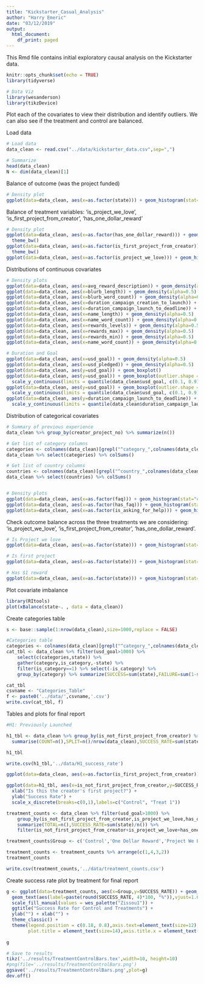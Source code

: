 ```yaml
---
title: "Kickstarter_Casual_Analysis"
author: "Harry Emeric"
date: "03/12/2019"
output:
  html_document:
    df_print: paged
---
```


This Rmd file contains initial exploratory causal analysis on the Kickstarter data. 

```r
knitr::opts_chunk$set(echo = TRUE)
library(tidyverse)

# Data Viz
library(wesanderson)
library(tikzDevice)
```

Plot each of the covariates to view their distribution and identify outliers. We can also see if the treatment
and control are balanced.

Load data

```r
# Load data
data_clean <- read.csv("../data/kickstarter_data.csv",sep=",")

# Summarize
head(data_clean)
N <- dim(data_clean)[1]

```

Balance of outcome (was the project funded)

```r
# Density plot
ggplot(data=data_clean, aes(x=as.factor(state))) + geom_histogram(stat="count")  + theme_bw()
```

Balance of treatment variables: 'is_project_we_love',  'is_first_project_from_creator', 'has_one_dollar_reward'

```r
# Density plot
ggplot(data=data_clean, aes(x=as.factor(has_one_dollar_reward))) + geom_histogram(stat="count")  + 
  theme_bw()
ggplot(data=data_clean, aes(x=as.factor(is_first_project_from_creator))) + geom_histogram(stat="count")  + 
  theme_bw()
ggplot(data=data_clean, aes(x=as.factor(is_project_we_love))) + geom_histogram(stat="count")  + theme_bw()
```

Distributions of continuous covariates

```r
# Density plots
ggplot(data=data_clean, aes(x=avg_reward_description)) + geom_density(alpha=0.5)
ggplot(data=data_clean, aes(x=blurb_length)) + geom_density(alpha=0.5)
ggplot(data=data_clean, aes(x=blurb_word_count)) + geom_density(alpha=0.5)
ggplot(data=data_clean, aes(x=duration_campaign_creation_to_launch)) + geom_density(alpha=0.5) #Outliers be here
ggplot(data=data_clean, aes(x=duration_campaign_launch_to_deadline)) + geom_density(alpha=0.5)
ggplot(data=data_clean, aes(x=name_length)) + geom_density(alpha=0.5)
ggplot(data=data_clean, aes(x=name_word_count)) + geom_density(alpha=0.5)
ggplot(data=data_clean, aes(x=rewards_levels)) + geom_density(alpha=0.5)
ggplot(data=data_clean, aes(x=rewards_max)) + geom_density(alpha=0.5)
ggplot(data=data_clean, aes(x=rewards_min)) + geom_density(alpha=0.5)
ggplot(data=data_clean, aes(x=name_word_count)) + geom_density(alpha=0.5)

# Duration and Goal
ggplot(data=data_clean, aes(x=usd_goal)) + geom_density(alpha=0.5)
ggplot(data=data_clean, aes(x=usd_pledged)) + geom_density(alpha=0.5)
ggplot(data=data_clean, aes(y=usd_goal)) + geom_boxplot()
ggplot(data=data_clean, aes(y=usd_goal)) + geom_boxplot(outlier.shape = NA) +
  scale_y_continuous(limits = quantile(data_clean$usd_goal, c(0.1, 0.9)))
ggplot(data=data_clean, aes(y=usd_goal)) + geom_boxplot(outlier.shape = NA) +
  scale_y_continuous(limits = quantile(data_clean$usd_goal, c(0.1, 0.9))) + facet_grid(.~state)
ggplot(data=data_clean, aes(y=duration_campaign_launch_to_deadline)) + geom_boxplot(outlier.shape = NA) +
  scale_y_continuous(limits = quantile(data_clean$duration_campaign_launch_to_deadline, c(0.1, 0.9))) + facet_grid(.~state)

```

Distribution of categorical covariates

```r
# Summary of previous experience
data_clean %>% group_by(creator_project_no) %>% summarize(n())

# Get list of category columns
categories <- colnames(data_clean)[grepl("^category_",colnames(data_clean))]
data_clean %>% select(categories) %>% colSums()

# Get list of country columns
countries <- colnames(data_clean)[grepl("^country_",colnames(data_clean))]
data_clean %>% select(countries) %>% colSums()


# Density plots
ggplot(data=data_clean, aes(x=as.factor(faq))) + geom_histogram(stat="count")  + theme_bw()
ggplot(data=data_clean, aes(x=as.factor(has_faq))) + geom_histogram(stat="count")  + theme_bw()
ggplot(data=data_clean, aes(x=as.factor(is_asking_for_help))) + geom_histogram(stat="count")  + theme_bw()
```

Check outcome balance across the three treatments we are considering: 'is_project_we_love', 
'is_first_project_from_creator', 'has_one_dollar_reward'.

```r
# Is Project we love
ggplot(data=data_clean, aes(x=as.factor(state))) + geom_histogram(stat="count")  + theme_bw() + facet_grid(.~is_project_we_love)

# Is first project
ggplot(data=data_clean, aes(x=as.factor(state))) + geom_histogram(stat="count")  + theme_bw() + facet_grid(.~is_first_project_from_creator)

# Has $1 reward
ggplot(data=data_clean, aes(x=as.factor(state))) + geom_histogram(stat="count")  + theme_bw() + facet_grid(.~has_one_dollar_reward)

```

Plot covariate imbalance

```r
library(RItools)
plot(xBalance(state~. , data = data_clean))

```


Create categories table

```r
s <- base::sample(1:nrow(data_clean),size=1000,replace = FALSE)

#Categories table
categories <- colnames(data_clean)[grepl("^category_",colnames(data_clean))]
cat_tbl <- data_clean %>% filter(usd_goal>1000) %>% 
    select(c(categories,state)) %>% 
    gather(category,is_category,-state) %>% 
    filter(is_category==1) %>% select(-is_category) %>%
    group_by(category) %>% summarize(SUCCESS=sum(state),FAILURE=sum(1-state),TOTAL=n())

cat_tbl
csvname <- "Categories_Table"
f <- paste0('../data/',csvname,'.csv')
write.csv(cat_tbl, f)
```

Tables and plots for final report

```r
#H1: Previously Launched

h1_tbl <- data_clean %>% group_by(is_not_first_project_from_creator) %>% 
  summarise(COUNT=n(),SPLIT=n()/nrow(data_clean),SUCCESS_RATE=sum(state)/n())

h1_tbl

write.csv(h1_tbl,'../data/H1_success_rate')

ggplot(data=data_clean, aes(x=as.factor(is_first_project_from_creator))) + geom_histogram(stat="count")  + theme_bw() + facet_grid(.~state)

ggplot(data=h1_tbl, aes(x=is_not_first_project_from_creator,y=SUCCESS_RATE)) + geom_bar(colour='black',stat="identity",aes(fill=c("green","red"))) + 
  xlab("Is this the creator's first project?") +
  ylab("Success Rate") + 
  scale_x_discrete(breaks=c(0,1),labels=c("Control", "Treat 1"))

treatment_counts <- data_clean %>% filter(usd_goal>1000) %>%
    group_by(is_not_first_project_from_creator,is_project_we_love,has_one_dollar_reward) %>%
    summarize(TOTAL=n(),SUCCESS_RATE=sum(state)/n()) %>%
    filter(is_not_first_project_from_creator+is_project_we_love+has_one_dollar_reward<=1)

treatment_counts$Group <- c('Control','One Dollar Reward','Project We Love','Previous Experience')

treatment_counts <- treatment_counts %>% arrange(c(1,4,3,2))
treatment_counts

write.csv(treatment_counts,'../data/treatment_counts.csv')

```

Create success rate plot by treatment for final report

```r

g <- ggplot(data=treatment_counts, aes(x=Group,y=SUCCESS_RATE)) + geom_bar(stat = 'Identity',aes(fill=Group)) +
  geom_text(aes(label=paste(round(SUCCESS_RATE, 4)*100, "%")),vjust=1.6, color="white", size=5) +
  scale_fill_manual(values = wes_palette("Zissou1")) +
  ggtitle("Success Rate for Control and Treatments") +
  ylab("") + xlab("") +
  theme_classic() + 
  theme(legend.position = c(0.18, 0.8),axis.text=element_text(size=12),legend.text=element_text(size=12),
        plot.title = element_text(size=14),axis.title.x = element_text(size=14),axis.title.y = element_text(size=14))
  
g

# Save to results
tikz('../results/TreatmentControlBars.tex',width=10, height=10)
#png(file='../results/TreatmentControlBars.png')
ggsave('../results/TreatmentControlBars.png',plot=g)
dev.off()
```

